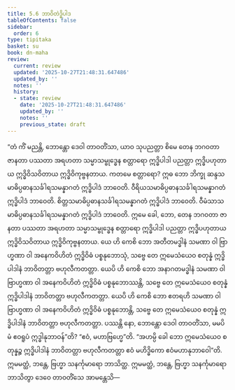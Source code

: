 ```yaml
---
title: 5.6 ဘာဝိတဲဒ္ဓိပါဒ
tableOfContents: false
sidebar:
  order: 6
type: tipitaka
basket: su
book: dn-maha
review:
  current: review
  updated: '2025-10-27T21:48:31.647486'
  updated_by: ''
  notes: ''
  history:
  - state: review
    date: '2025-10-27T21:48:31.647486'
    updated_by: ''
    notes: ''
    previous_state: draft
---
```



<ReviewStatus review={frontmatter.review} showDetails={true} />

<HypothesisAnnotation frontmatter={frontmatter} />

<DynamicBreadcrumb />

<Division number="287" book="dn-maha" e="ch" v="7" p="172">

<Paragraph number="631" book="dn-maha">
“တံ ကိံ မညန္တိ, ဘောန္တော ဒေဝါ တာဝတိံသာ, ယာဝ သုပညတ္တာ စိမေ တေန ဘဂဝတာ ဇာနတာ ပဿတာ အရဟတာ သမ္မာသမ္ဗုဒ္ဓေန စတ္တာရော ဣဒ္ဓိပါဒါ ပညတ္တာ ဣဒ္ဓိပဟုတာယ ဣဒ္ဓိဝိသဝိတာယ ဣဒ္ဓိဝိကုဗ္ဗနတာယ. ကတမေ စတ္တာရော? ဣဓ ဘော ဘိက္ခု ဆန္ဒသမာဓိပ္ပဓာနသင်္ခါရသမန္နာဂတံ ဣဒ္ဓိပါဒံ ဘာဝေတိ. ဝီရိယသမာဓိပ္ပဓာနသင်္ခါရသမန္နာဂတံ ဣဒ္ဓိပါဒံ ဘာဝေတိ. စိတ္တသမာဓိပ္ပဓာနသင်္ခါရသမန္နာဂတံ ဣဒ္ဓိပါဒံ ဘာဝေတိ. ဝီမံသာသမာဓိပ္ပဓာနသင်္ခါရသမန္နာဂတံ ဣဒ္ဓိပါဒံ ဘာဝေတိ. ဣမေ ခေါ, ဘော, တေန ဘဂဝတာ ဇာနတာ ပဿတာ အရဟတာ သမ္မာသမ္ဗုဒ္ဓေန စတ္တာရော ဣဒ္ဓိပါဒါ ပညတ္တာ ဣဒ္ဓိပဟုတာယ ဣဒ္ဓိဝိသဝိတာယ ဣဒ္ဓိဝိကုဗ္ဗနတာယ.
</Paragraph>

<Paragraph number="632" book="dn-maha">
ယေ ဟိ ကေစိ ဘော အတီတမဒ္ဓါနံ သမဏာ ဝါ ဗြာဟ္မဏာ ဝါ အနေကဝိဟိတံ ဣဒ္ဓိဝိဓံ ပစ္စနုဘောသုံ, သဗ္ဗေ တေ ဣမေသံယေဝ စတုန္နံ ဣဒ္ဓိပါဒါနံ ဘာဝိတတ္တာ ဗဟုလီကတတ္တာ. ယေပိ ဟိ ကေစိ ဘော အနာဂတမဒ္ဓါနံ သမဏာ ဝါ ဗြာဟ္မဏာ ဝါ အနေကဝိဟိတံ ဣဒ္ဓိဝိဓံ ပစ္စနုဘောဿန္တိ, သဗ္ဗေ တေ ဣမေသံယေဝ စတုန္နံ ဣဒ္ဓိပါဒါနံ ဘာဝိတတ္တာ ဗဟုလီကတတ္တာ. ယေပိ ဟိ ကေစိ ဘော ဧတရဟိ သမဏာ ဝါ ဗြာဟ္မဏာ ဝါ အနေကဝိဟိတံ ဣဒ္ဓိဝိဓံ ပစ္စနုဘောန္တိ, သဗ္ဗေ တေ ဣမေသံယေဝ စတုန္နံ ဣဒ္ဓိပါဒါနံ ဘာဝိတတ္တာ ဗဟုလီကတတ္တာ. ပဿန္တိ နော, ဘောန္တော ဒေဝါ တာဝတိံသာ, မမပိမံ ဧဝရူပံ ဣဒ္ဓါနုဘာဝန်”တိ? “ဧဝံ, မဟာဗြဟ္မေ”တိ. “အဟမ္ပိ ခေါ ဘော ဣမေသံယေဝ စတုန္နဉ္စ ဣဒ္ဓိပါဒါနံ ဘာဝိတတ္တာ ဗဟုလီကတတ္တာ ဧဝံ မဟိဒ္ဓိကော ဧဝံမဟာနုဘာဝေါ”တိ. ဣမမတ္ထံ, ဘန္တေ, ဗြဟ္မာ သနင်္ကုမာရော ဘာသိတ္ထ. ဣမမတ္ထံ, ဘန္တေ, ဗြဟ္မာ သနင်္ကုမာရော ဘာသိတွာ ဒေဝေ တာဝတိံသေ အာမန္တေသိ—
</Paragraph>
</Division>